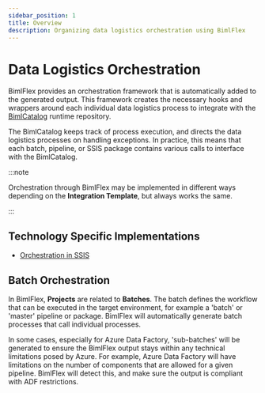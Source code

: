 ---
sidebar_position: 1
title: Overview
description: Organizing data logistics orchestration using BimlFlex
---
<head>
  <meta name="varigenceProduct" content="BimlFlex"></meta>
  <meta name="varigenceArticleType" content="Reference"></meta>
</head>


# Data Logistics Orchestration

BimlFlex provides an orchestration framework that is automatically added to the generated output. This framework creates the necessary hooks and wrappers around each individual data logistics process to integrate with the [BimlCatalog](../getting-started/bimlflex-components-overview#bimlcatalog-database) runtime repository.

The BimlCatalog keeps track of process execution, and directs the data logistics processes on handling exceptions. In practice, this means that each batch, pipeline, or SSIS package contains various calls to interface with the BimlCatalog.



:::note

Orchestration through BimlFlex may be implemented in different ways depending on the **Integration Template**, but always works the same.

:::


## Technology Specific Implementations

* [Orchestration in SSIS](./orchestration-ssis)

## Batch Orchestration

In BimlFlex, **Projects** are related to **Batches**. The batch defines the workflow that can be executed in the target environment, for example a 'batch' or 'master' pipeline or package. BimlFlex will automatically generate batch processes that call individual processes.

In some cases, especially for Azure Data Factory, 'sub-batches' will be generated to ensure the BimlFlex output stays within any technical limitations posed by Azure. For example, Azure Data Factory will have limitations on the number of components that are allowed for a given pipeline. BimlFlex will detect this, and make sure the output is compliant with ADF restrictions.
